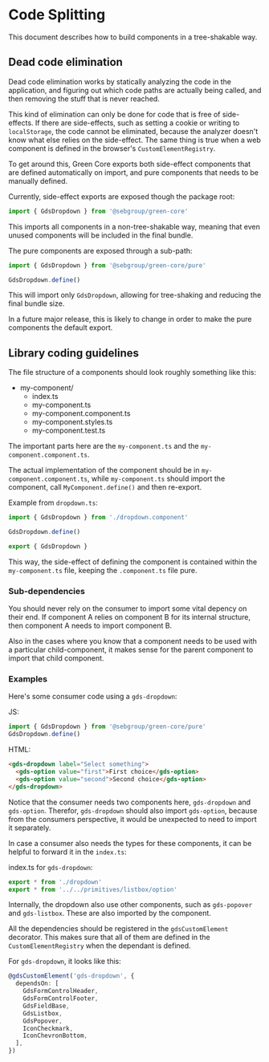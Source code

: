 
<Meta title="Contributing/Code Splitting" />

# Code Splitting

This document describes how to build components in a tree-shakable way.

## Dead code elimination

Dead code elimination works by statically analyzing the code in the application, and figuring out which code paths are actually being called, and then removing the stuff that is never reached.

This kind of elimination can only be done for code that is free of side-effects. If there are side-effects, such as setting a cookie or writing to `localStorage`, the code cannot be eliminated, because the analyzer doesn't know what else relies on the side-effect. The same thing is true when a web component is defined in the browser's `CustomElementRegistry`.

To get around this, Green Core exports both side-effect components that are defined automatically on import, and pure components that needs to be manually defined.

Currently, side-effect exports are exposed though the package root:

```ts
import { GdsDropdown } from '@sebgroup/green-core'
```

This imports all components in a non-tree-shakable way, meaning that even unused components will be included in the final bundle.

The pure components are exposed through a sub-path:

```ts
import { GdsDropdown } from '@sebgroup/green-core/pure'

GdsDropdown.define()
```

This will import only `GdsDropdown`, allowing for tree-shaking and reducing the final bundle size.

In a future major release, this is likely to change in order to make the pure components the default export.

## Library coding guidelines

The file structure of a components should look roughly something like this:

- my-component/
  - index.ts
  - my-component.ts
  - my-component.component.ts
  - my-component.styles.ts
  - my-component.test.ts

The important parts here are the `my-component.ts` and the `my-component.component.ts`.

The actual implementation of the component should be in `my-component.component.ts`, while `my-component.ts` should import the component, call `MyComponent.define()` and then re-export.

Example from `dropdown.ts`:

```ts
import { GdsDropdown } from './dropdown.component'

GdsDropdown.define()

export { GdsDropdown }
```

This way, the side-effect of defining the component is contained within the `my-component.ts` file, keeping the `.component.ts` file pure.

### Sub-dependencies

You should never rely on the consumer to import some vital depency on their end. If component A relies on component B for its internal structure, then component A needs to import component B.

Also in the cases where you know that a component needs to be used with a particular child-component, it makes sense for the parent component to import that child component.

### Examples

Here's some consumer code using a `gds-dropdown`:

JS:

```js
import { GdsDropdown } from '@sebgroup/green-core/pure'
GdsDropdown.define()
```

HTML:

```html
<gds-dropdown label="Select something">
  <gds-option value="first">First choice</gds-option>
  <gds-option value="second">Second choice</gds-option>
</gds-dropdown>
```

Notice that the consumer needs two components here, `gds-dropdown` and `gds-option`. Therefor, `gds-dropdown` should also import `gds-option`, because from the consumers perspective, it would be unexpected to need to import it separately.

In case a consumer also needs the types for these components, it can be helpful to forward it in the `index.ts`:

index.ts for `gds-dropdown`:

```ts
export * from './dropdown'
export * from '../../primitives/listbox/option'
```

Internally, the dropdown also use other components, such as `gds-popover` and `gds-listbox`. These are also imported by the component.

All the dependencies should be registered in the `gdsCustomElement` decorator. This makes sure that all of them are defined in the `CustomElementRegistry` when the dependant is defined.

For `gds-dropdown`, it looks like this:

```ts
@gdsCustomElement('gds-dropdown', {
  dependsOn: [
    GdsFormControlHeader,
    GdsFormControlFooter,
    GdsFieldBase,
    GdsListbox,
    GdsPopover,
    IconCheckmark,
    IconChevronBottom,
  ],
})
```
